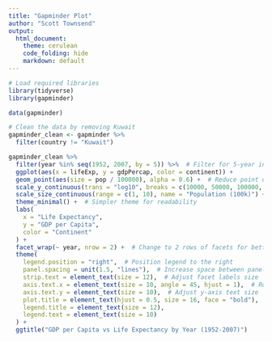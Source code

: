 ```yaml
---
title: "Gapminder Plot"
author: "Scott Townsend"
output: 
  html_document:
    theme: cerulean
    code_folding: hide
    markdown: default
---
```


```r
# Load required libraries
library(tidyverse)
library(gapminder)

data(gapminder)

# Clean the data by removing Kuwait
gapminder_clean <- gapminder %>%
  filter(country != "Kuwait")
```


```r
gapminder_clean %>%
  filter(year %in% seq(1952, 2007, by = 5)) %>%  # Filter for 5-year increments
  ggplot(aes(x = lifeExp, y = gdpPercap, color = continent)) +
  geom_point(aes(size = pop / 100000), alpha = 0.6) +  # Reduce point opacity slightly
  scale_y_continuous(trans = "log10", breaks = c(10000, 50000, 100000, 200000, 500000)) +  # Use log scale for y-axis
  scale_size_continuous(range = c(1, 10), name = "Population (100k)") +  # Reduced point size range
  theme_minimal() +  # Simpler theme for readability
  labs(
    x = "Life Expectancy",
    y = "GDP per Capita",
    color = "Continent"
  ) +
  facet_wrap(~ year, nrow = 2) +  # Change to 2 rows of facets for better spacing
  theme(
    legend.position = "right",  # Position legend to the right
    panel.spacing = unit(1.5, "lines"),  # Increase space between panels
    strip.text = element_text(size = 12),  # Adjust facet labels size
    axis.text.x = element_text(size = 10, angle = 45, hjust = 1),  # Rotate x-axis labels for readability
    axis.text.y = element_text(size = 10),  # Adjust y-axis text size
    plot.title = element_text(hjust = 0.5, size = 16, face = "bold"),  # Center title and adjust size
    legend.title = element_text(size = 12),
    legend.text = element_text(size = 10)
  ) +
  ggtitle("GDP per Capita vs Life Expectancy by Year (1952-2007)")
```